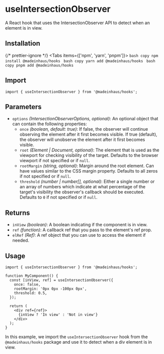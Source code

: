 # useIntersectionObserver

A React hook that uses the IntersectionObserver API to detect when an element is in view.

## Installation


{/* prettier-ignore */}
<Tabs items={['npm', 'yarn', 'pnpm']}>
    <Tab>
        ```bash copy
        npm install @madeinhaus/hooks
        ```
    </Tab>
    <Tab>
        ```bash copy
        yarn add @madeinhaus/hooks
        ```
    </Tab>
    <Tab>
        ```bash copy
        pnpm add @madeinhaus/hooks
        ```
    </Tab>
</Tabs>

## Import

```tsx copy
import { useIntersectionObserver } from '@madeinhaus/hooks';
```

## Parameters
- `options` _(IntersectionObserverOptions, optional)_: An optional object that can contain the following properties:
    - `once` _(boolean, default: true)_: If false, the observer will continue observing the element after it first becomes visible. If true (default), the observer will unobserve the element after it first becomes visible.
    - `root` _(Element | Document, optional)_: The element that is used as the viewport for checking visibility of the target. Defaults to the browser viewport if not specified or if `null`.
    - `rootMargin` _(string, optional)_: Margin around the root element. Can have values similar to the CSS margin property. Defaults to all zeros if not specified or if `null`.
    - `threshold` _(number | number[], optional)_: Either a single number or an array of numbers which indicate at what percentage of the target's visibility the observer's callback should be executed. Defaults to `0` if not specified or if `null`.

## Returns
- `inView` _(boolean)_: A boolean indicating if the component is in view.
- `ref` _(function)_: A callback ref that you pass to the element's ref prop.
- `elRef` _(Ref)_: A ref object that you can use to access the element if needed.

## Usage

```tsx copy
import { useIntersectionObserver } from '@madeinhaus/hooks';

function MyComponent() {
  const [inView, ref] = useIntersectionObserver({
    once: false,
    rootMargin: '0px 0px -100px 0px',
    threshold: 0.5,
  });

  return (
    <div ref={ref}>
      {inView ? 'In view' : 'Not in view'}
    </div>
  );
}
```

In this example, we import the `useIntersectionObserver` hook from the `@madeinhaus/hooks` package and use it to detect when a div element is in view.